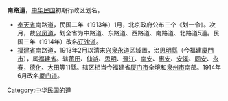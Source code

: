 '''南路道'''，[[中华民国|中华民国]]初期行政区划名。
* [[奉天省|奉天省]]南路道，民国二年（1913年）1月，北京政府公布三个《划一令》。次月，裁[[兴凤道|兴凤道]]，划全省为中路道、东路道、西路道、南路道、北路道5道。民国三年（1914年）改名[[辽沈道|辽沈道]]。 
* [[福建省_(中华民国)|福建省]]南路道，1913年2月以清末[[兴泉永道|兴泉永道]]区域置，治[[思明縣|思明縣]]（今福建[[廈門市|廈門市]]），属[[福建省_(中华民国)|福建省]]。辖[[莆田|莆田]]、[[仙游|仙游]]、[[思明|思明]]、[[晉江|晉江]]、[[南安|南安]]、[[惠安|惠安]]、[[安溪|安溪]]、[[同安|同安]]、[[永春|永春]]，[[德化|德化]]、[[大田|大田]]等11縣。辖区相当今福建省[[厦门市|厦门市]]全境和[[泉州市|泉州市]]南部。1914年6月改名[[厦门道|厦门道]]。 
{{福建省历史二级政区|nocat}}
[[Category:中华民国的道|Category:中华民国的道]]